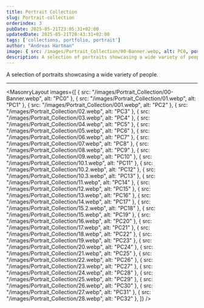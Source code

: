 ```yaml
---
title: Portrait Collection
slug: Portrait-collection
orderindex: 3
pubDate: 2025-05-21T23:05:31+02:00
updatedDate: 2025-05-21T20:43:31+02:00
tags: ['collections, portfolio, portrait']
author: "Andreas Hartman"
image: { src: /images/Portrait_Collection/00-Banner.webp, alt: PC0, positionx: 30%, positiony: 20%}
description: A selection of portraits showcasing a wide variety of people.
---
```


A selection of portraits showcasing a wide variety of people.


---

<MasonryLayout images={[
    { src: "/images/Portrait_Collection/00-Banner.webp", alt: "PC0" },
    { src: "/images/Portrait_Collection/01.webp", alt: "PC1" },
    { src: "/images/Portrait_Collection/001.webp", alt: "PC2" },
    { src: "/images/Portrait_Collection/02.webp", alt: "PC3" },
    { src: "/images/Portrait_Collection/03.webp", alt: "PC4" },
    { src: "/images/Portrait_Collection/04.webp", alt: "PC5" },
    { src: "/images/Portrait_Collection/05.webp", alt: "PC6" },
    { src: "/images/Portrait_Collection/06.webp", alt: "PC7" },
    { src: "/images/Portrait_Collection/07.webp", alt: "PC8" },
    { src: "/images/Portrait_Collection/08.webp", alt: "PC9" },
    { src: "/images/Portrait_Collection/09.webp", alt: "PC10" },
    { src: "/images/Portrait_Collection/10.1.webp", alt: "PC11" },
    { src: "/images/Portrait_Collection/10.2.webp", alt: "PC12" },
    { src: "/images/Portrait_Collection/10.3.webp", alt: "PC13" },
    { src: "/images/Portrait_Collection/11.webp", alt: "PC14" },
    { src: "/images/Portrait_Collection/12.webp", alt: "PC15" },
    { src: "/images/Portrait_Collection/13.webp", alt: "PC16" },
    { src: "/images/Portrait_Collection/14.webp", alt: "PC17" },
    { src: "/images/Portrait_Collection/15.2.webp", alt: "PC18" },
    { src: "/images/Portrait_Collection/15.webp", alt: "PC19" },
    { src: "/images/Portrait_Collection/16.webp", alt: "PC20" },
    { src: "/images/Portrait_Collection/17.webp", alt: "PC21" },
    { src: "/images/Portrait_Collection/18.webp", alt: "PC22" },
    { src: "/images/Portrait_Collection/19.webp", alt: "PC23" },
    { src: "/images/Portrait_Collection/20.webp", alt: "PC24" },
    { src: "/images/Portrait_Collection/21.webp", alt: "PC25" },
    { src: "/images/Portrait_Collection/22.webp", alt: "PC26" },
    { src: "/images/Portrait_Collection/23.webp", alt: "PC27" },
    { src: "/images/Portrait_Collection/24.webp", alt: "PC28" },
    { src: "/images/Portrait_Collection/25.webp", alt: "PC29" },
    { src: "/images/Portrait_Collection/26.webp", alt: "PC30" },
    { src: "/images/Portrait_Collection/27.webp", alt: "PC31" },
    { src: "/images/Portrait_Collection/28.webp", alt: "PC32" },
]} />
